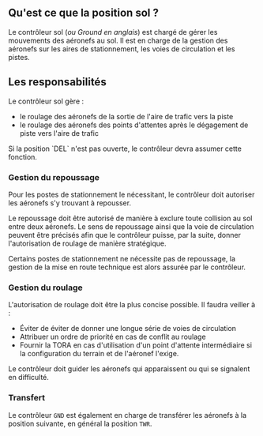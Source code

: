
## Qu'est ce que la position sol ?

Le contrôleur sol (_ou Ground en anglais_) est chargé de gérer les mouvements des aéronefs au sol. Il est en charge de la gestion des aéronefs sur les aires de stationnement, les voies de circulation et les pistes.

## Les responsabilités

Le contrôleur sol gère :

- le roulage des aéronefs de la sortie de l'aire de trafic vers la piste
- le roulage des aéronefs des points d'attentes après le dégagement de piste vers l'aire de trafic

<Callout type="warning">
  Si la position `DEL` n'est pas ouverte, le contrôleur devra assumer cette
  fonction.
</Callout>

### Gestion du repoussage

Pour les postes de stationnement le nécessitant, le contrôleur doit autoriser les aéronefs s'y trouvant à repousser.

Le repoussage doit être autorisé de manière à exclure toute collision au sol entre deux aéronefs.
Le sens de repoussage ainsi que la voie de circulation peuvent être précisés afin que le contrôleur puisse, par la suite, donner l'autorisation de roulage de manière stratégique.

<Callout type="info">
  Certains postes de stationnement ne nécessite pas de repoussage, la gestion de
  la mise en route technique est alors assurée par le contrôleur.
</Callout>

### Gestion du roulage

L'autorisation de roulage doit être la plus concise possible. Il faudra veiller à :

- Éviter de éviter de donner une longue série de voies de circulation
- Attribuer un ordre de priorité en cas de conflit au roulage
- Fournir la TORA en cas d'utilisation d'un point d'attente intermédiaire si la configuration du terrain et de l'aéronef l'exige.

<Callout type="info">
  Le contrôleur doit guider les aéronefs qui apparaissent ou qui se signalent en
  difficulté.
</Callout>

### Transfert

Le contrôleur `GND` est également en charge de transférer les aéronefs à la position suivante, en général la position `TWR`.
